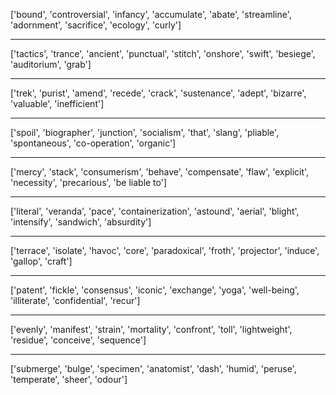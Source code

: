 ['bound', 'controversial', 'infancy', 'accumulate', 'abate', 'streamline', 'adornment', 'sacrifice', 'ecology', 'curly']
<hr>
['tactics', 'trance', 'ancient', 'punctual', 'stitch', 'onshore', 'swift', 'besiege', 'auditorium', 'grab']
<hr>
['trek', 'purist', 'amend', 'recede', 'crack', 'sustenance', 'adept', 'bizarre', 'valuable', 'inefficient']
<hr>
['spoil', 'biographer', 'junction', 'socialism', 'that', 'slang', 'pliable', 'spontaneous', 'co-operation', 'organic']
<hr>
['mercy', 'stack', 'consumerism', 'behave', 'compensate', 'flaw', 'explicit', 'necessity', 'precarious', 'be liable to']
<hr>
['literal', 'veranda', 'pace', 'containerization', 'astound', 'aerial', 'blight', 'intensify', 'sandwich', 'absurdity']
<hr>
['terrace', 'isolate', 'havoc', 'core', 'paradoxical', 'froth', 'projector', 'induce', 'gallop', 'craft']
<hr>
['patent', 'fickle', 'consensus', 'iconic', 'exchange', 'yoga', 'well-being', 'illiterate', 'confidential', 'recur']
<hr>
['evenly', 'manifest', 'strain', 'mortality', 'confront', 'toll', 'lightweight', 'residue', 'conceive', 'sequence']
<hr>
['submerge', 'bulge', 'specimen', 'anatomist', 'dash', 'humid', 'peruse', 'temperate', 'sheer', 'odour']